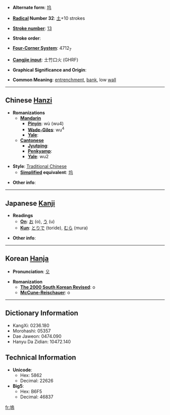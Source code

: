 * '''Alternate form''': [[坞]]

* '''[[Wiktionary:Chinese radical index| Radical]] Number 32''': [[Wiktionary:Chinese radical index 土|土]]+10 strokes

* '''[[Wiktionary:Chinese total strokes index|Stroke number]]''': [[Wiktionary:Chinese total strokes index 13|13]]

* '''Stroke order''': 

* '''[[Wiktionary:Chinese four corner index|Four-Corner System]]''': 4712<sub>7</sub>

* '''[[Wiktionary:Chinese Cangjie index|Cangjie input]]''': 土竹口火 (GHRF)

* '''Graphical Significance and Origin''': 

* '''Common Meaning''': [[entrenchment]], [[bank]], low [[wall]]

----

== Chinese [[Hanzi]] ==

* '''Romanizations'''
** '''[[Mandarin]]'''
*** '''[[Pinyin]]''': wù (wu4)
*** '''[[Wade-Giles]]''': wu<sup>4</sup>
*** '''[[Yale]]''': 
** '''[[Cantonese]]'''
*** '''[[Jyutping]]''':
*** '''[[Penkyamp]]''': 
*** '''[[Yale]]''': wu2

* '''Style''': [[Traditional Chinese]] 
** '''[[Simplified Chinese|Simplified]] equivalent''': [[坞]]

* '''Other info''': 

----

== Japanese [[Kanji]] ==

* '''Readings'''
** '''[[On]]''': [[お]] (o), [[う]] (u)
** '''[[Kun]]''': [[とりで]] (toride), [[むら]] (mura)

* '''Other info''':  

----

== Korean [[Hanja]] ==

* '''Pronunciation''': [[오]]

* '''Romanization'''
** '''[[The 2000 South Korean Revised Romanization|The 2000 South Korean Revised]]''': o
** '''[[McCune-Reischauer]]''': o

----

== Dictionary Information ==

* KangXi: 0236.180
* Morohashi: 05357
* Dae Jaweon: 0474.090
* Hanyu Da Zidian: 10472.140

== Technical Information ==

* '''Unicode''':
** Hex: 5862
** Decimal: 22626
* '''Big5''':
** Hex: B6F5
** Decimal: 46837

[[fr:塢]]